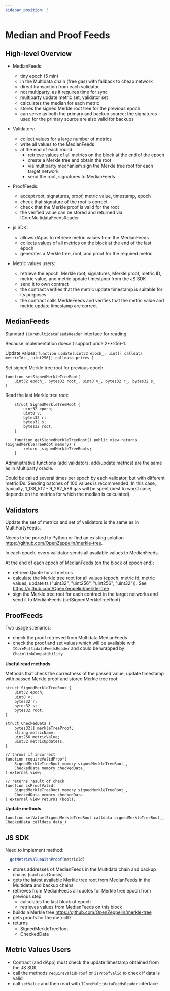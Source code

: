 ```yaml
---
sidebar_position: 3
---
```


# Median and Proof Feeds

## High-level Overview

- MedianFeeds:
  - tiny epoch (5 min)   
  - in the Multidata chain (free gas) with fallback to cheap network   
  - direct transaction from each validator
  - not multiparty, as it requires time for sync 
  - multiparty update metric set, validator set   
  - calculates the median for each metric  
  - stores the signed Merkle root tree for the previous epoch 
  - can serve as both the primary and backup source; the signatures used for the primary source are also valid for backups

- Validators:
  - collect values for a large number of metrics
  - write all values to the MedianFeeds
  - at the end of each round
    - retrieve values of all metrics on the block at the end of the epoch
    - create a Merkle tree and obtain the root
    - via multiparty mechanism sign the Merkle tree root for each target network
    - send the root, signatures to MedianFeeds

- ProofFeeds:
  - accept root, signatures, proof, metric value, timestamp, epoch
  - check that signature of the root is correct
  - check that the Merkle proof is valid for the root
  - the verified value can be stored and returned via ICoreMultidataFeedsReader

- js SDK:
  - allows dApps to retrieve metric values from the MedianFeeds
  - collects values of all metrics on the block at the end of the last epoch
  - generates a Merkle tree, root, and proof for the required metric

- Metric values users:
  - retrieve the epoch, Merkle root, signatures, Merkle proof, metric ID, metric value, and metric update timestamp from the JS SDK
  - send it to own contract
  - the contract verifies that the metric update timestamp is suitable for its purposes
  - the contract calls MerkleFeeds and verifies that the metric value and metric update timestamp are correct

## MedianFeeds

Standard `ICoreMultidataFeedsReader` interface for reading.

Because implementation doesn't support price 2**256-1.

Update values: `function update(uint32 epoch_, uint[] calldata metricIds_, uint256[] calldata prices_)`

Set signed Merkle tree root for previous epoch:
```
function setSignedMerkleTreeRoot(
    uint32 epoch_, bytes32 root_, uint8 v_, bytes32 r_, bytes32 s_
)
```

Read the last Merkle tree root:

```solidity
    struct SignedMerkleTreeRoot {
        uint32 epoch;
        uint8 v;
        bytes32 r;
        bytes32 s;
        bytes32 root;
    }

    function getSignedMerkleTreeRoot() public view returns (SignedMerkleTreeRoot memory) {
        return _signedMerkleTreeRoots;
    }
```

Administrative functions (add validators, add/update metrics) are the same as in Multiparty oracle.

Could be called several times per epoch by each validator, but with different metricIDs. Sending batches of 100 values is recommended. In this case, typically, 1_138_512 - 9_262_586 gas will be spent (best to worst case; depends on the metrics for which the median is calculated).

## Validators

Update the set of metrics and set of validators is the same as in MultiPartyFeeds.

Needs to be ported to Python or find an existing solution https://github.com/OpenZeppelin/merkle-tree.

In each epoch, every validator sends all available values to MedianFeeds.

At the end of each epoch of MedianFeeds (on the block of epoch end):

- retrieve Quote for all metrics
- calculate the Merkle tree root for all values (epoch, metric id, metric values, update ts ("uint32", "uint256", "uint256", "uint32")). See https://github.com/OpenZeppelin/merkle-tree
- sign the Merkle tree root for each contract in the target networks and send it to MedianFeeds (setSignedMerkleTreeRoot)

## ProofFeeds

Two usage scenarios:
- check the proof retrieved from Multidata MedianFeeds
- check the proof and set values which will be available with `ICoreMultidataFeedsReader` and could be wrapped by `ChainlinkCompatibility`

**Useful read methods**

Methods that check the correctness of the passed value, update timestamp with passed Merkle proof and stored Merkle tree root:

```solidity
struct SignedMerkleTreeRoot {
    uint32 epoch;
    uint8 v;
    bytes32 r;
    bytes32 s;
    bytes32 root;
}

struct CheckedData {
    bytes32[] merkleTreeProof;
    string metricName;
    uint256 metricValue;
    uint32 metricUpdateTs;
}

// throws if incorrect
function requireValidProof(
    SignedMerkleTreeRoot memory signedMerkleTreeRoot_,
    CheckedData memory checkedData_
) external view;

// returns result of check
function isProofValid(
    SignedMerkleTreeRoot memory signedMerkleTreeRoot_,
    CheckedData memory checkedData_
) external view returns (bool);
```

**Update methods**

```solidity
function setValue(SignedMerkleTreeRoot calldata signedMerkleTreeRoot_, CheckedData calldata data_)
```

## JS SDK

Need to implement method:

```js
  getMetricValueWithProof(metricId)
```

- stores addresses of MedianFeeds in the Multidata chain and backup chains (such as Gnosis)
- gets the latest available Merkle tree root from MedianFeeds in the Multidata and backup chains
- retrieves from MedianFeeds all quotes for Merkle tree epoch from previous step 
  - calculates the last block of epoch
  - retrieves values from MedianFeeds on this block
- builds a Merkle tree https://github.com/OpenZeppelin/merkle-tree
- gets proofs for the metricID
- returns
  - SignedMerkleTreeRoot 
  - CheckedData

## Metric Values Users

- Contract (and dApp) must check the update timestamp obtained from the JS SDK
- call the methods `requireValidProof` or `isProofValid` to check if data is valid
- call `setValue` and then read with `ICoreMultidataFeedsReader` interface
